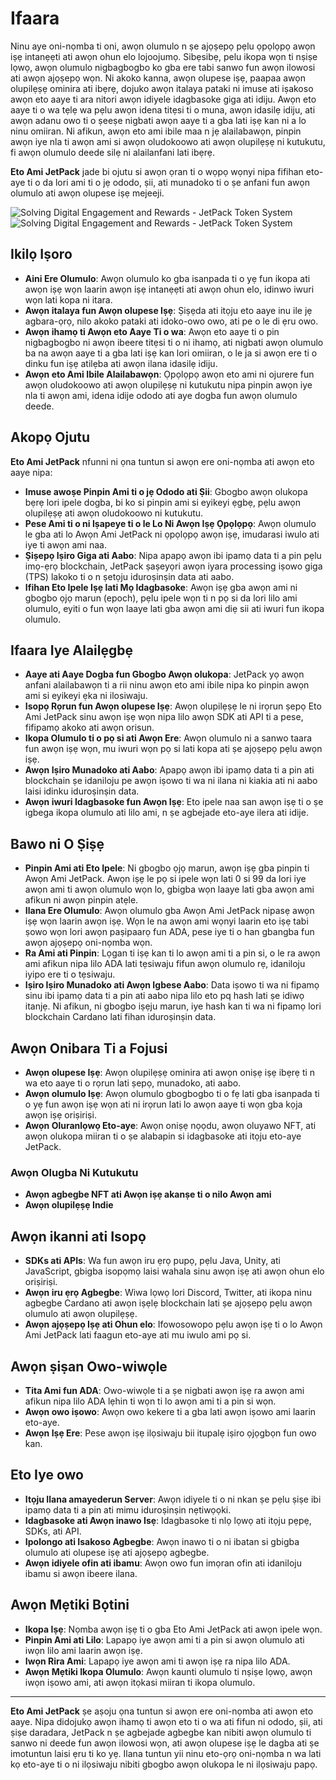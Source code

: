 
# Ifaara

Ninu aye oni-nọmba ti oni, awọn olumulo n ṣe ajọṣepọ pẹlu ọpọlọpọ awọn iṣẹ intanẹẹti ati awọn ohun elo lojoojumọ. Sibẹsibẹ, pelu ikopa wọn ti nṣiṣe lọwọ, awọn olumulo nigbagbogbo ko gba ere tabi sanwo fun awọn ilowosi ati awọn ajọṣepọ wọn. Ni akoko kanna, awọn olupese iṣẹ, paapaa awọn olupilẹṣẹ ominira ati ibẹrẹ, dojuko awọn italaya pataki ni imuse ati iṣakoso awọn eto aaye ti ara nitori awọn idiyele idagbasoke giga ati idiju. Awọn eto aaye ti o wa tẹlẹ wa pẹlu awọn idena titẹsi ti o muna, awọn idasilẹ idiju, ati awọn adanu owo ti o ṣeeṣe nigbati awọn aaye ti a gba lati iṣẹ kan ni a lo ninu omiiran. Ni afikun, awọn eto ami ibile maa n jẹ alailabawọn, pinpin awọn iye nla ti awọn ami si awọn oludokoowo ati awọn olupilẹṣẹ ni kutukutu, fi awọn olumulo deede silẹ ni alailanfani lati ibẹrẹ.

**Eto Ami JetPack** jade bi ojutu si awọn ọran ti o wọpọ wọnyi nipa fifihan eto-aye ti o da lori ami ti o jẹ ododo, ṣii, ati munadoko ti o ṣe anfani fun awọn olumulo ati awọn olupese iṣẹ mejeeji.

<Image src="/images/en/intro.svg" alt="Solving Digital Engagement and Rewards - JetPack Token System" width={700} height={534} className="dark:hidden"/>
<Image src="/images/en/intro-dark.svg" alt="Solving Digital Engagement and Rewards - JetPack Token System" width={700} height={534} className="hidden dark:block"/>

## Ikilọ Iṣoro

- **Aini Ere Olumulo**: Awọn olumulo ko gba isanpada ti o yẹ fun ikopa ati awọn iṣẹ wọn laarin awọn iṣẹ intanẹẹti ati awọn ohun elo, idinwo iwuri wọn lati kopa ni itara.
- **Awọn italaya fun Awọn olupese Iṣẹ**: Ṣiṣẹda ati itọju eto aaye inu ile jẹ agbara-ọrọ, nilo akoko pataki ati idoko-owo owo, ati pe o le di ẹru owo.
- **Awọn ihamọ ti Awọn eto Aaye Ti o wa**: Awọn eto aaye ti o pin nigbagbogbo ni awọn ibeere titẹsi ti o ni ihamọ, ati nigbati awọn olumulo ba na awọn aaye ti a gba lati iṣẹ kan lori omiiran, o le ja si awọn ere ti o dinku fun iṣẹ atilẹba ati awọn ilana idasilẹ idiju.
- **Awọn eto Ami Ibile Alailabawọn**: Ọpọlọpọ awọn eto ami ni ojurere fun awọn oludokoowo ati awọn olupilẹṣẹ ni kutukutu nipa pinpin awọn iye nla ti awọn ami, idena idije ododo ati aye dogba fun awọn olumulo deede.

## Akopọ Ojutu

**Eto Ami JetPack** nfunni ni ọna tuntun si awọn ere oni-nọmba ati awọn eto aaye nipa:

- **Imuse awoṣe Pinpin Ami ti o jẹ Ododo ati Ṣii**: Gbogbo awọn olukopa bẹrẹ lori ipele dogba, bi ko si pinpin ami si eyikeyi ẹgbẹ, pẹlu awọn olupilẹṣẹ ati awọn oludokoowo ni kutukutu.
- **Pese Ami ti o ni Iṣapeye ti o le Lo Ni Awọn Iṣẹ Ọpọlọpọ**: Awọn olumulo le gba ati lo Awọn Ami JetPack ni ọpọlọpọ awọn iṣẹ, imudarasi iwulo ati iye ti awọn ami naa.
- **Ṣiṣepọ Iṣiro Giga ati Aabo**: Nipa apapọ awọn ibi ipamọ data ti a pin pẹlu imọ-ẹrọ blockchain, JetPack ṣaṣeyọri awọn iyara processing iṣowo giga (TPS) lakoko ti o n ṣetọju iduroṣinṣin data ati aabo.
- **Ifihan Eto Ipele Iṣẹ lati Mọ Idagbasoke**: Awọn iṣẹ gba awọn ami ni gbogbo ọjọ marun (epoch), pẹlu ipele wọn ti n pọ si da lori lilo ami olumulo, eyiti o fun wọn laaye lati gba awọn ami diẹ sii ati iwuri fun ikopa olumulo.

## Ifaara Iye Alailẹgbẹ

- **Aaye ati Aaye Dogba fun Gbogbo Awọn olukopa**: JetPack yọ awọn anfani alailabawọn ti a rii ninu awọn eto ami ibile nipa ko pinpin awọn ami si eyikeyi ẹka ni ilosiwaju.
- **Isopọ Rọrun fun Awọn olupese Iṣẹ**: Awọn olupilẹṣẹ le ni irọrun ṣepọ Eto Ami JetPack sinu awọn iṣẹ wọn nipa lilo awọn SDK ati API ti a pese, fifipamọ akoko ati awọn orisun.
- **Ikopa Olumulo ti o pọ si ati Awọn Ere**: Awọn olumulo ni a sanwo taara fun awọn iṣẹ wọn, mu iwuri wọn pọ si lati kopa ati ṣe ajọṣepọ pẹlu awọn iṣẹ.
- **Awọn Iṣiro Munadoko ati Aabo**: Apapọ awọn ibi ipamọ data ti a pin ati blockchain ṣe idaniloju pe awọn iṣowo ti wa ni ilana ni kiakia ati ni aabo laisi idinku iduroṣinṣin data.
- **Awọn iwuri Idagbasoke fun Awọn Iṣẹ**: Eto ipele naa san awọn iṣẹ ti o ṣe igbega ikopa olumulo ati lilo ami, n ṣe agbejade eto-aye ilera ati idije.

## Bawo ni O Ṣiṣẹ

- **Pinpin Ami ati Eto Ipele**: Ni gbogbo ọjọ marun, awọn iṣẹ gba pinpin ti Awọn Ami JetPack. Awọn iṣẹ le pọ si ipele wọn lati 0 si 99 da lori iye awọn ami ti awọn olumulo wọn lo, gbigba wọn laaye lati gba awọn ami afikun ni awọn pinpin atẹle.
- **Ilana Ere Olumulo**: Awọn olumulo gba Awọn Ami JetPack nipasẹ awọn iṣẹ wọn laarin awọn iṣẹ. Wọn le na awọn ami wọnyi laarin eto iṣẹ tabi ṣowo wọn lori awọn paṣipaarọ fun ADA, pese iye ti o han gbangba fun awọn ajọṣepọ oni-nọmba wọn.
- **Ra Ami ati Pinpin**: Lọgan ti iṣẹ kan ti lo awọn ami ti a pin si, o le ra awọn ami afikun nipa lilo ADA lati tẹsiwaju fifun awọn olumulo rẹ, idaniloju iyipo ere ti o tẹsiwaju.
- **Iṣiro Iṣiro Munadoko ati Awọn Igbese Aabo**: Data iṣowo ti wa ni fipamọ sinu ibi ipamọ data ti a pin ati aabo nipa lilo eto pq hash lati ṣe idiwọ itanjẹ. Ni afikun, ni gbogbo iṣẹju marun, iye hash kan ti wa ni fipamọ lori blockchain Cardano lati fihan iduroṣinṣin data.

## Awọn Onibara Ti a Fojusi

- **Awọn olupese Iṣẹ**: Awọn olupilẹṣẹ ominira ati awọn oniṣẹ iṣẹ ibẹrẹ ti n wa eto aaye ti o rọrun lati ṣepọ, munadoko, ati aabo.
- **Awọn olumulo Iṣẹ**: Awọn olumulo gbogbogbo ti o fẹ lati gba isanpada ti o yẹ fun awọn iṣẹ wọn ati ni irọrun lati lo awọn aaye ti wọn gba kọja awọn iṣẹ oriṣiriṣi.
- **Awọn Oluranlọwọ Eto-aye**: Awọn oniṣẹ nọọdu, awọn oluyawo NFT, ati awọn olukopa miiran ti o ṣe alabapin si idagbasoke ati itọju eto-aye JetPack.

### Awọn Olugba Ni Kutukutu

- **Awọn agbegbe NFT ati Awọn iṣẹ akanṣe ti o nilo Awọn ami**
- **Awọn olupilẹṣẹ Indie**

## Awọn ikanni ati Isopọ

- **SDKs ati APIs**: Wa fun awọn iru ẹrọ pupọ, pẹlu Java, Unity, ati JavaScript, gbigba isopọmọ laisi wahala sinu awọn iṣẹ ati awọn ohun elo oriṣiriṣi.
- **Awọn iru ẹrọ Agbegbe**: Wiwa lọwọ lori Discord, Twitter, ati ikopa ninu agbegbe Cardano ati awọn iṣẹlẹ blockchain lati ṣe ajọṣepọ pẹlu awọn olumulo ati awọn olupilẹṣẹ.
- **Awọn ajọṣepọ Iṣẹ ati Ohun elo**: Ifowosowopo pẹlu awọn iṣẹ ti o lo Awọn Ami JetPack lati faagun eto-aye ati mu iwulo ami pọ si.

## Awọn ṣiṣan Owo-wiwọle

- **Tita Ami fun ADA**: Owo-wiwọle ti a ṣe nigbati awọn iṣẹ ra awọn ami afikun nipa lilo ADA lẹhin ti wọn ti lo awọn ami ti a pin si wọn.
- **Awọn owo iṣowo**: Awọn owo kekere ti a gba lati awọn iṣowo ami laarin eto-aye.
- **Awọn Iṣẹ Ere**: Pese awọn iṣẹ ilọsiwaju bii itupalẹ iṣiro ọjọgbọn fun owo kan.

## Eto Iye owo

- **Itọju Ilana amayederun Server**: Awọn idiyele ti o ni nkan ṣe pẹlu ṣiṣe ibi ipamọ data ti a pin ati mimu iduroṣinṣin nẹtiwọọki.
- **Idagbasoke ati Awọn inawo Isẹ**: Idagbasoke ti nlọ lọwọ ati itọju pẹpẹ, SDKs, ati API.
- **Ipolongo ati Isakoso Agbegbe**: Awọn inawo ti o ni ibatan si gbigba olumulo ati olupese iṣẹ ati ajọṣepọ agbegbe.
- **Awọn idiyele ofin ati ibamu**: Awọn owo fun imọran ofin ati idaniloju ibamu si awọn ibeere ilana.

## Awọn Mẹtiki Bọtini

- **Ikopa Iṣẹ**: Nọmba awọn iṣẹ ti o gba Eto Ami JetPack ati awọn ipele wọn.
- **Pinpin Ami ati Lilo**: Lapapọ iye awọn ami ti a pin si awọn olumulo ati iwọn lilo ami laarin awọn iṣẹ.
- **Iwọn Rira Ami**: Lapapọ iye awọn ami ti awọn iṣẹ ra nipa lilo ADA.
- **Awọn Mẹtiki Ikopa Olumulo**: Awọn kaunti olumulo ti nṣiṣe lọwọ, awọn iwọn iṣowo ami, ati awọn itọkasi miiran ti ikopa olumulo.

---

**Eto Ami JetPack** ṣe aṣoju ọna tuntun si awọn ere oni-nọmba ati awọn eto aaye. Nipa didojukọ awọn ihamọ ti awọn eto ti o wa ati fifun ni ododo, ṣii, ati ṣiṣe daradara, JetPack n ṣe agbejade agbegbe kan nibiti awọn olumulo ti sanwo ni deede fun awọn ilowosi wọn, ati awọn olupese iṣẹ le dagba ati ṣe imotuntun laisi ẹru ti ko yẹ. Ilana tuntun yii ninu eto-ọrọ oni-nọmba n wa lati kọ eto-aye ti o ni ilọsiwaju nibiti gbogbo awọn olukopa le ni ilọsiwaju papọ.
